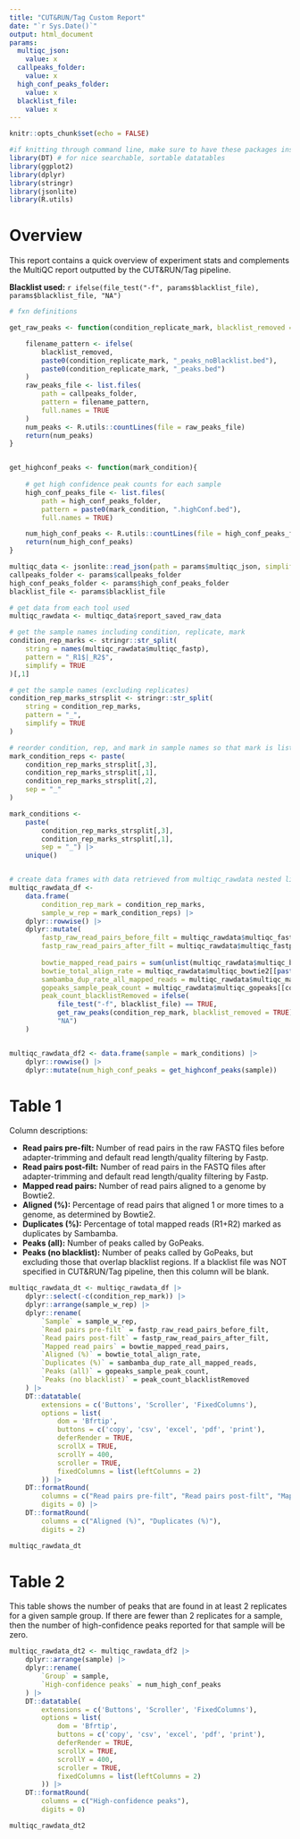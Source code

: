 ```yaml
---
title: "CUT&RUN/Tag Custom Report"
date: "`r Sys.Date()`"
output: html_document
params:
  multiqc_json:
    value: x
  callpeaks_folder:
    value: x
  high_conf_peaks_folder:
    value: x
  blacklist_file:
    value: x
---
```



```r
knitr::opts_chunk$set(echo = FALSE)

#if knitting through command line, make sure to have these packages installed in Conda environment also:
library(DT) # for nice searchable, sortable datatables
library(ggplot2)
library(dplyr)
library(stringr)
library(jsonlite)
library(R.utils)

```

# Overview

This report contains a quick overview of experiment stats and complements the MultiQC report outputted by the CUT&RUN/Tag pipeline.

__Blacklist used:__ `r ifelse(file_test("-f", params$blacklist_file), params$blacklist_file, "NA")`


```r
# fxn definitions

get_raw_peaks <- function(condition_replicate_mark, blacklist_removed = FALSE){

	filename_pattern <- ifelse(
		blacklist_removed,
		paste0(condition_replicate_mark, "_peaks_noBlacklist.bed"),
		paste0(condition_replicate_mark, "_peaks.bed")
	)
	raw_peaks_file <- list.files(
		path = callpeaks_folder,
		pattern = filename_pattern,
		full.names = TRUE
	)
	num_peaks <- R.utils::countLines(file = raw_peaks_file)
	return(num_peaks)
}


get_highconf_peaks <- function(mark_condition){
	
	# get high confidence peak counts for each sample
	high_conf_peaks_file <- list.files(
		path = high_conf_peaks_folder,
		pattern = paste0(mark_condition, ".highConf.bed"),
		full.names = TRUE)

	num_high_conf_peaks <- R.utils::countLines(file = high_conf_peaks_file)
	return(num_high_conf_peaks)
}

```

```r
multiqc_data <- jsonlite::read_json(path = params$multiqc_json, simplifyVector = TRUE)
callpeaks_folder <- params$callpeaks_folder
high_conf_peaks_folder <- params$high_conf_peaks_folder
blacklist_file <- params$blacklist_file

# get data from each tool used
multiqc_rawdata <- multiqc_data$report_saved_raw_data

# get the sample names including condition, replicate, mark
condition_rep_marks <- stringr::str_split(
	string = names(multiqc_rawdata$multiqc_fastp),
	pattern = "_R1$|_R2$", 
	simplify = TRUE
)[,1]

# get the sample names (excluding replicates)
condition_rep_marks_strsplit <- stringr::str_split(
	string = condition_rep_marks,
	pattern = "_",
	simplify = TRUE
) 

# reorder condition, rep, and mark in sample names so that mark is listed first and samples are easily sorted by mark and condition
mark_condition_reps <- paste(
	condition_rep_marks_strsplit[,3],
	condition_rep_marks_strsplit[,1],
	condition_rep_marks_strsplit[,2],
	sep = "_"
)

mark_conditions <- 
	paste(
		condition_rep_marks_strsplit[,3], 
		condition_rep_marks_strsplit[,1], 
		sep = "_") |> 
	unique()


# create data frames with data retrieved from multiqc_rawdata nested lists
multiqc_rawdata_df <- 
	data.frame(
		condition_rep_mark = condition_rep_marks, 
		sample_w_rep = mark_condition_reps) |>
	dplyr::rowwise() |>
	dplyr::mutate(
		fastp_raw_read_pairs_before_filt = multiqc_rawdata$multiqc_fastp[[paste0(condition_rep_mark, "_R1")]]$read1_before_filtering$total_reads,
		fastp_raw_read_pairs_after_filt = multiqc_rawdata$multiqc_fastp[[paste0(condition_rep_mark, "_R1")]]$read1_after_filtering$total_reads,
		
		bowtie_mapped_read_pairs = sum(unlist(multiqc_rawdata$multiqc_bowtie2[[paste0("bowtie2_", condition_rep_mark, ".err")]][c("paired_aligned_one", "paired_aligned_multi")])),
		bowtie_total_align_rate = multiqc_rawdata$multiqc_bowtie2[[paste0("bowtie2_", condition_rep_mark, ".err")]]$overall_alignment_rate,
		sambamba_dup_rate_all_mapped_reads = multiqc_rawdata$multiqc_markdup[[paste0("sambamba_markdup_", condition_rep_mark)]]$duplicate_rate,
		gopeaks_sample_peak_count = multiqc_rawdata$multiqc_gopeaks[[condition_rep_mark]]$peak_counts,
		peak_count_blacklistRemoved = ifelse(
			file_test("-f", blacklist_file) == TRUE,
			get_raw_peaks(condition_rep_mark, blacklist_removed = TRUE),
			"NA")
	)


multiqc_rawdata_df2 <- data.frame(sample = mark_conditions) |>
	dplyr::rowwise() |>
	dplyr::mutate(num_high_conf_peaks = get_highconf_peaks(sample))

```


# Table 1

Column descriptions:

* __Read pairs pre-filt:__ Number of read pairs in the raw FASTQ files before adapter-trimming and default read length/quality filtering by Fastp.
* __Read pairs post-filt:__ Number of read pairs in the FASTQ files after adapter-trimming and default read length/quality filtering by Fastp.
* __Mapped read pairs:__ Number of read pairs aligned to a genome by Bowtie2.
* __Aligned (%):__ Percentage of read pairs that aligned 1 or more times to a genome, as determined by Bowtie2.
* __Duplicates (%):__ Percentage of total mapped reads (R1+R2) marked as duplicates by Sambamba.
* __Peaks (all):__ Number of peaks called by GoPeaks.
* __Peaks (no blacklist):__ Number of peaks called by GoPeaks, but excluding those that overlap blacklist regions. If a blacklist file was NOT specified in CUT&RUN/Tag pipeline, then this column will be blank.


```r
multiqc_rawdata_dt <- multiqc_rawdata_df |>
	dplyr::select(-c(condition_rep_mark)) |>
	dplyr::arrange(sample_w_rep) |>
	dplyr::rename(
		`Sample` = sample_w_rep,
		`Read pairs pre-filt` = fastp_raw_read_pairs_before_filt,
		`Read pairs post-filt` = fastp_raw_read_pairs_after_filt,
		`Mapped read pairs` = bowtie_mapped_read_pairs,
		`Aligned (%)` = bowtie_total_align_rate,
		`Duplicates (%)` = sambamba_dup_rate_all_mapped_reads,
		`Peaks (all)` = gopeaks_sample_peak_count,
		`Peaks (no blacklist)` = peak_count_blacklistRemoved
	) |>
	DT::datatable(
		extensions = c('Buttons', 'Scroller', 'FixedColumns'),
		options = list(
			dom = 'Bfrtip',
			buttons = c('copy', 'csv', 'excel', 'pdf', 'print'),
			deferRender = TRUE,
			scrollX = TRUE,
			scrollY = 400,
			scroller = TRUE,
			fixedColumns = list(leftColumns = 2)
		)) |>
	DT::formatRound(
		columns = c("Read pairs pre-filt", "Read pairs post-filt", "Mapped read pairs", "Peaks (all)", "Peaks (no blacklist)"),
		digits = 0) |>
	DT::formatRound(
		columns = c("Aligned (%)", "Duplicates (%)"),
		digits = 2)

multiqc_rawdata_dt

```


# Table 2

This table shows the number of peaks that are found in at least 2 replicates for a given sample group. If there are fewer than 2 replicates for a sample, then the number of high-confidence peaks reported for that sample will be zero.

```r
multiqc_rawdata_dt2 <- multiqc_rawdata_df2 |>
	dplyr::arrange(sample) |>
	dplyr::rename(
		`Group` = sample,
		`High-confidence peaks` = num_high_conf_peaks
	) |>
	DT::datatable(
		extensions = c('Buttons', 'Scroller', 'FixedColumns'),
		options = list(
			dom = 'Bfrtip',
			buttons = c('copy', 'csv', 'excel', 'pdf', 'print'),
			deferRender = TRUE,
			scrollX = TRUE,
			scrollY = 400,
			scroller = TRUE,
			fixedColumns = list(leftColumns = 2)
		)) |>
	DT::formatRound(
		columns = c("High-confidence peaks"),
		digits = 0)

multiqc_rawdata_dt2

```

